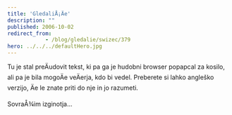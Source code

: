```yaml
---
title: 'GledaliÅ¡Äe'
description: ""
published: 2006-10-02
redirect_from: 
            - /blog/gledalie/swizec/379
hero: ../../../defaultHero.jpg
---
```


Tu je stal preÄudovit tekst, ki pa ga je hudobni browser popapcal za kosilo, ali pa je bila mogoÄe veÄerja, kdo bi vedel. Preberete si lahko angleško verzijo, Äe le znate priti do nje in jo razumeti.

SovraÅ¾im izginotja...
